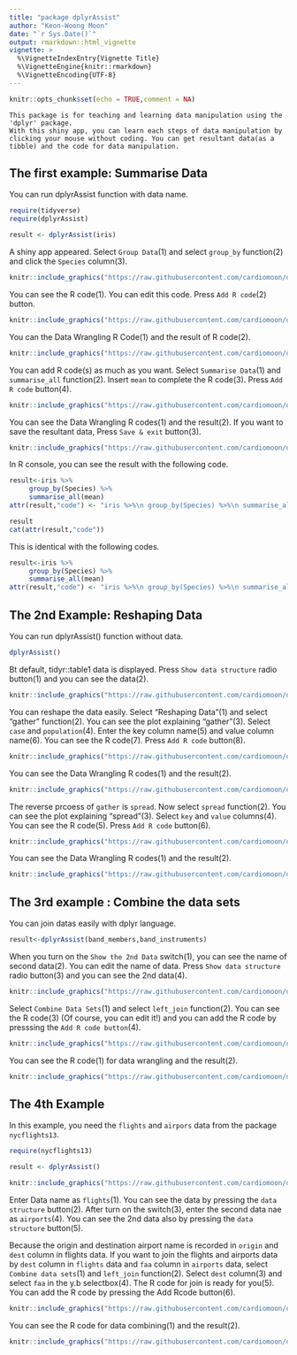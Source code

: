 ```yaml
---
title: "package dplyrAssist"
author: "Keon-Woong Moon"
date: "`r Sys.Date()`"
output: rmarkdown::html_vignette
vignette: >
  %\VignetteIndexEntry{Vignette Title}
  %\VignetteEngine{knitr::rmarkdown}
  %\VignetteEncoding{UTF-8}
---
```


```r
knitr::opts_chunk$set(echo = TRUE,comment = NA)
```

```
This package is for teaching and learning data manipulation using the 'dplyr' package.
With this shiny app, you can learn each steps of data manipulation by clicking your mouse without coding. You can get resultant data(as a tibble) and the code for data manipulation. 
```

## The first example: Summarise Data 

You can run dplyrAssist function with data name.

```r
require(tidyverse)
require(dplyrAssist)
```
```r
result <- dplyrAssist(iris)
```

A shiny app appeared. Select `Group Data`(1) and select `group_by` function(2) and click the `Species` column(3).

```r
knitr::include_graphics("https://raw.githubusercontent.com/cardiomoon/dplyrAssist/master/man/figures/1.png")
```

You can see the R code(1). You can edit this code. Press `Add R code`(2) button. 

```r
knitr::include_graphics("https://raw.githubusercontent.com/cardiomoon/dplyrAssist/master/man/figures/2.png")
```

You can the Data Wrangling R Code(1) and the result of R code(2).

```r
knitr::include_graphics("https://raw.githubusercontent.com/cardiomoon/dplyrAssist/master/man/figures/3.png")
```

You can add R code(s) as much as you want. Select `Summarise Data`(1) and `summarise_all` function(2). Insert `mean` to complete the R code(3). Press `Add R code` button(4).

```r
knitr::include_graphics("https://raw.githubusercontent.com/cardiomoon/dplyrAssist/master/man/figures/4.png")
```

You can see the Data Wrangling R codes(1) and the result(2). If you want to save the resultant data, Press `Save & exit` button(3).

```r
knitr::include_graphics("https://raw.githubusercontent.com/cardiomoon/dplyrAssist/master/man/figures/5.png")
```

In R console, you can see the result with the following code.

```r
result<-iris %>% 
     group_by(Species) %>%
     summarise_all(mean)
attr(result,"code") <- "iris %>%\n group_by(Species) %>%\n summarise_all(mean)"
```
```r
result
cat(attr(result,"code"))
```

This is identical with the following codes.
```r
result<-iris %>% 
     group_by(Species) %>%
     summarise_all(mean)
attr(result,"code") <- "iris %>%\n group_by(Species) %>%\n summarise_all(mean)"
```


## The 2nd Example: Reshaping Data

You can run dplyrAssist() function without data. 

```r
dplyrAssist()
```
Bt default, tidyr::table1 data is displayed. Press `Show data structure` radio button(1) and you can see the data(2). 

```r
knitr::include_graphics("https://raw.githubusercontent.com/cardiomoon/dplyrAssist/master/man/figures/6.png")
```

You can reshape the data easily. Select "Reshaping Data"(1) and select "gather" function(2). You can see the plot explaining "gather"(3). Select `case` and `population`(4). Enter the key column name(5) and value column name(6). You can see the R code(7). Press `Add R code` button(8).

```r
knitr::include_graphics("https://raw.githubusercontent.com/cardiomoon/dplyrAssist/master/man/figures/7.png")
```

You can see the Data Wrangling R codes(1) and the result(2). 

```r
knitr::include_graphics("https://raw.githubusercontent.com/cardiomoon/dplyrAssist/master/man/figures/8.png")
```

The reverse prcoess of `gather` is `spread`. Now select `spread` function(2). You can see the plot explaining "spread"(3). Select `key` and `value` columns(4). You can see the R code(5). Press `Add R code` button(6).

```r
knitr::include_graphics("https://raw.githubusercontent.com/cardiomoon/dplyrAssist/master/man/figures/9.png")
```

You can see the Data Wrangling R codes(1) and the result(2). 

```r
knitr::include_graphics("https://raw.githubusercontent.com/cardiomoon/dplyrAssist/master/man/figures/10.png")
```

## The 3rd example : Combine the data sets

You can join datas easily with dplyr language. 

```r
result<-dplyrAssist(band_members,band_instruments)
```
When you turn on the `Show the 2nd Data` switch(1), you can see the name of second data(2). You can edit the name of data.  Press `Show data structure` radio button(3) and you can see the 2nd data(4). 

```r
knitr::include_graphics("https://raw.githubusercontent.com/cardiomoon/dplyrAssist/master/man/figures/11.png")
```

Select `Combine Data Sets`(1) and select `left_join` function(2). You can see the R code(3) (Of course, you can edit it!) and you can add the R code by presssing the `Add R code button`(4).

```r
knitr::include_graphics("https://raw.githubusercontent.com/cardiomoon/dplyrAssist/master/man/figures/12.png")
```

You can see the R code(1) for data wrangling and the result(2).

```r
knitr::include_graphics("https://raw.githubusercontent.com/cardiomoon/dplyrAssist/master/man/figures/13.png")
```

## The 4th Example

In this example, you need the `flights` and `airpors` data from the package `nycflights13`.
```r
require(nycflights13)

result <- dplyrAssist()
```

```r
knitr::include_graphics("https://raw.githubusercontent.com/cardiomoon/dplyrAssist/master/man/figures/14.png")
```

Enter Data name as `flights`(1). You can see the data by pressing the `data structure` button(2). After turn on the switch(3), enter the second data nae as `airports`(4). You can see the 2nd data also by pressing the `data structure` button(5).

Because the origin and destination airport name is recorded in `origin` and  `dest` column in flights data. If you want to join the flights and airports data by `dest` column in `flights` data and `faa` column in `airports` data, select `Combine data sets`(1) and `left_join` function(2). Select `dest` column(3) and select `faa` in the y.b selectbox(4). The R code for join is ready for you(5). You can add the R code by pressing the Add Rcode button(6).

```r
knitr::include_graphics("https://raw.githubusercontent.com/cardiomoon/dplyrAssist/master/man/figures/15.png")
```

You can see the R code for data combining(1) and the result(2). 
```r
knitr::include_graphics("https://raw.githubusercontent.com/cardiomoon/dplyrAssist/master/man/figures/16.png")
```


